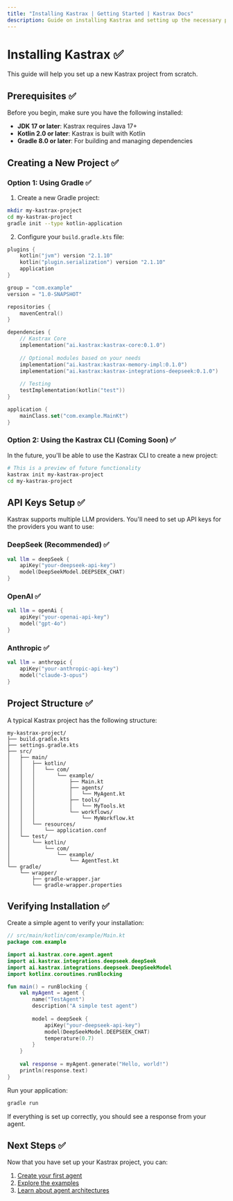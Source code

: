 ```yaml
---
title: "Installing Kastrax | Getting Started | Kastrax Docs"
description: Guide on installing Kastrax and setting up the necessary prerequisites.
---
```


# Installing Kastrax ✅

This guide will help you set up a new Kastrax project from scratch.

## Prerequisites ✅

Before you begin, make sure you have the following installed:

- **JDK 17 or later**: Kastrax requires Java 17+
- **Kotlin 2.0 or later**: Kastrax is built with Kotlin
- **Gradle 8.0 or later**: For building and managing dependencies

## Creating a New Project ✅

### Option 1: Using Gradle ✅

1. Create a new Gradle project:

```bash
mkdir my-kastrax-project
cd my-kastrax-project
gradle init --type kotlin-application
```

2. Configure your `build.gradle.kts` file:

```kotlin
plugins {
    kotlin("jvm") version "2.1.10"
    kotlin("plugin.serialization") version "2.1.10"
    application
}

group = "com.example"
version = "1.0-SNAPSHOT"

repositories {
    mavenCentral()
}

dependencies {
    // Kastrax Core
    implementation("ai.kastrax:kastrax-core:0.1.0")
    
    // Optional modules based on your needs
    implementation("ai.kastrax:kastrax-memory-impl:0.1.0")
    implementation("ai.kastrax:kastrax-integrations-deepseek:0.1.0")
    
    // Testing
    testImplementation(kotlin("test"))
}

application {
    mainClass.set("com.example.MainKt")
}
```

### Option 2: Using the Kastrax CLI (Coming Soon) ✅

In the future, you'll be able to use the Kastrax CLI to create a new project:

```bash
# This is a preview of future functionality
kastrax init my-kastrax-project
cd my-kastrax-project
```

## API Keys Setup ✅

Kastrax supports multiple LLM providers. You'll need to set up API keys for the providers you want to use:

### DeepSeek (Recommended) ✅

```kotlin
val llm = deepSeek {
    apiKey("your-deepseek-api-key")
    model(DeepSeekModel.DEEPSEEK_CHAT)
}
```

### OpenAI ✅

```kotlin
val llm = openAi {
    apiKey("your-openai-api-key")
    model("gpt-4o")
}
```

### Anthropic ✅

```kotlin
val llm = anthropic {
    apiKey("your-anthropic-api-key")
    model("claude-3-opus")
}
```

## Project Structure ✅

A typical Kastrax project has the following structure:

```
my-kastrax-project/
├── build.gradle.kts
├── settings.gradle.kts
├── src/
│   ├── main/
│   │   ├── kotlin/
│   │   │   └── com/
│   │   │       └── example/
│   │   │           ├── Main.kt
│   │   │           ├── agents/
│   │   │           │   └── MyAgent.kt
│   │   │           ├── tools/
│   │   │           │   └── MyTools.kt
│   │   │           └── workflows/
│   │   │               └── MyWorkflow.kt
│   │   └── resources/
│   │       └── application.conf
│   └── test/
│       └── kotlin/
│           └── com/
│               └── example/
│                   └── AgentTest.kt
└── gradle/
    └── wrapper/
        ├── gradle-wrapper.jar
        └── gradle-wrapper.properties
```

## Verifying Installation ✅

Create a simple agent to verify your installation:

```kotlin
// src/main/kotlin/com/example/Main.kt
package com.example

import ai.kastrax.core.agent.agent
import ai.kastrax.integrations.deepseek.deepSeek
import ai.kastrax.integrations.deepseek.DeepSeekModel
import kotlinx.coroutines.runBlocking

fun main() = runBlocking {
    val myAgent = agent {
        name("TestAgent")
        description("A simple test agent")
        
        model = deepSeek {
            apiKey("your-deepseek-api-key")
            model(DeepSeekModel.DEEPSEEK_CHAT)
            temperature(0.7)
        }
    }
    
    val response = myAgent.generate("Hello, world!")
    println(response.text)
}
```

Run your application:

```bash
gradle run
```

If everything is set up correctly, you should see a response from your agent.

## Next Steps ✅

Now that you have set up your Kastrax project, you can:

1. [Create your first agent](./first-agent.mdx)
2. [Explore the examples](./examples.mdx)
3. [Learn about agent architectures](../agents/architectures.mdx)

